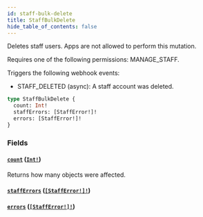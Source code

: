 ```yaml
---
id: staff-bulk-delete
title: StaffBulkDelete
hide_table_of_contents: false
---
```


Deletes staff users. Apps are not allowed to perform this mutation.

Requires one of the following permissions: MANAGE_STAFF.

Triggers the following webhook events:

- STAFF_DELETED (async): A staff account was deleted.

```graphql
type StaffBulkDelete {
  count: Int!
  staffErrors: [StaffError!]!
  errors: [StaffError!]!
}
```

### Fields

#### [`count`](#) ([`Int!`](../../../developer/api-reference/scalars/int))

Returns how many objects were affected.

#### [`staffErrors`](#) ([`[StaffError!]!`](../../../developer/api-reference/objects/staff-error))

#### [`errors`](#) ([`[StaffError!]!`](../../../developer/api-reference/objects/staff-error))
